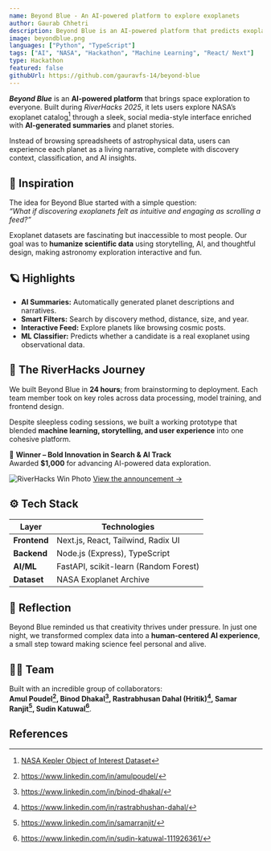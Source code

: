 ```yaml
---
name: Beyond Blue - An AI-powered platform to explore exoplanets
author: Gaurab Chhetri
description: Beyond Blue is an AI-powered platform that predicts exoplanets using NASA data and lets you explore them in a social media–style feed with AI-generated stories and summaries.
image: beyondblue.png
languages: ["Python", "TypeScript"]
tags: ["AI", "NASA", "Hackathon", "Machine Learning", "React/ Next"]
type: Hackathon
featured: false
githubUrl: https://github.com/gauravfs-14/beyond-blue
---
```


**_Beyond Blue_** is an **AI-powered platform** that brings space exploration to everyone. Built during _RiverHacks 2025_, it lets users explore NASA’s exoplanet catalog[^1] through a sleek, social media-style interface enriched with **AI-generated summaries** and planet stories.

Instead of browsing spreadsheets of astrophysical data, users can experience each planet as a living narrative, complete with discovery context, classification, and AI insights.

## 🚀 Inspiration

The idea for Beyond Blue started with a simple question:  
_“What if discovering exoplanets felt as intuitive and engaging as scrolling a feed?”_

Exoplanet datasets are fascinating but inaccessible to most people. Our goal was to **humanize scientific data** using storytelling, AI, and thoughtful design, making astronomy exploration interactive and fun.

## 🪐 Highlights

- **AI Summaries:** Automatically generated planet descriptions and narratives.
- **Smart Filters:** Search by discovery method, distance, size, and year.
- **Interactive Feed:** Explore planets like browsing cosmic posts.
- **ML Classifier:** Predicts whether a candidate is a real exoplanet using observational data.

## 🌠 The RiverHacks Journey

We built Beyond Blue in **24 hours**; from brainstorming to deployment. Each team member took on key roles across data processing, model training, and frontend design.

Despite sleepless coding sessions, we built a working prototype that blended **machine learning, storytelling, and user experience** into one cohesive platform.

🏅 **Winner – Bold Innovation in Search & AI Track**  
Awarded **$1,000** for advancing AI-powered data exploration.

![RiverHacks Win Photo](https://media.licdn.com/dms/image/v2/D5622AQFsKBDgaXXc4w/feedshare-shrink_2048_1536/B56Zm26UQeIYA4-/0/1759710366485?e=1762992000&v=beta&t=pSmXBDInpQZdFYYg_pKmqRcUydk2zxQMUWjc75xeM98)
[View the announcement →](https://www.linkedin.com/posts/gaurabchhetri_riverhacks-nasa-spaceapps-activity-7380760253338062848-jMQz)

## ⚙️ Tech Stack

| Layer        | Technologies                          |
| ------------ | ------------------------------------- |
| **Frontend** | Next.js, React, Tailwind, Radix UI    |
| **Backend**  | Node.js (Express), TypeScript         |
| **AI/ML**    | FastAPI, scikit-learn (Random Forest) |
| **Dataset**  | NASA Exoplanet Archive                |

## 💬 Reflection

Beyond Blue reminded us that creativity thrives under pressure. In just one night, we transformed complex data into a **human-centered AI experience**, a small step toward making science feel personal and alive.

## 👨‍🚀 Team

Built with an incredible group of collaborators:  
**Amul Poudel[^2], Binod Dhakal[^3], Rastrabhusan Dahal (Hritik)[^4], Samar Ranjit[^5], Sudin Katuwal[^6]**.

## References

[^1]: [NASA Kepler Object of Interest Dataset](https://www.kaggle.com/datasets/themuneeb99/nasa-kepler-object-of-interest-koi-dataset)
[^2]: https://www.linkedin.com/in/amulpoudel/
[^3]: https://www.linkedin.com/in/binod-dhakal/
[^4]: https://www.linkedin.com/in/rastrabhushan-dahal/
[^5]: https://www.linkedin.com/in/samarranjit/
[^6]: https://www.linkedin.com/in/sudin-katuwal-111926361/
